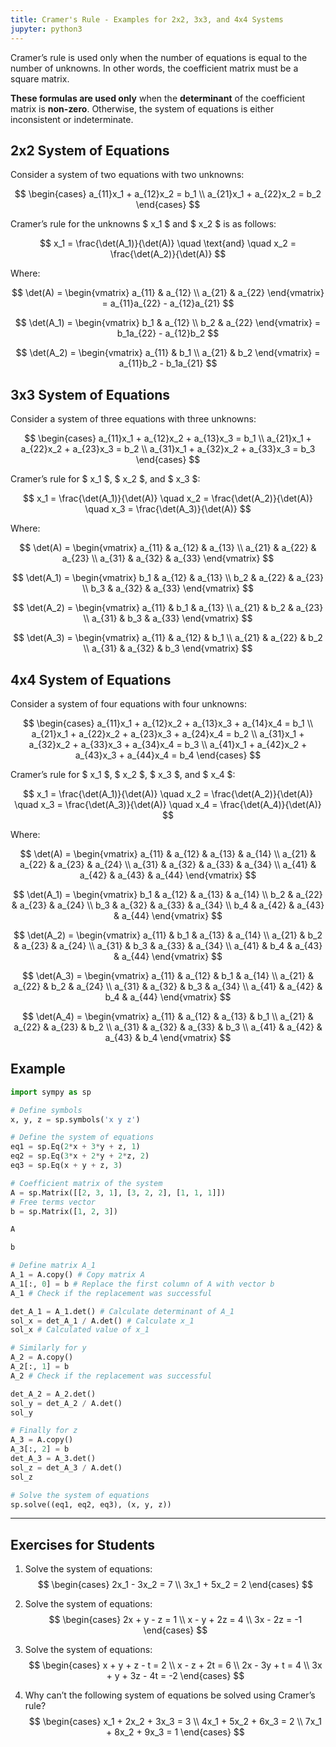 ```yaml
---
title: Cramer's Rule - Examples for 2x2, 3x3, and 4x4 Systems
jupyter: python3
---
```


Cramer's rule is used only when the number of equations is equal to the number of unknowns. In other words, the coefficient matrix must be a square matrix.

**These formulas are used only** when the **determinant** of the coefficient matrix is **non-zero**. Otherwise, the system of equations is either inconsistent or indeterminate.

## 2x2 System of Equations

Consider a system of two equations with two unknowns:

$$
\begin{cases}
a_{11}x_1 + a_{12}x_2 = b_1 \\
a_{21}x_1 + a_{22}x_2 = b_2
\end{cases}
$$

Cramer's rule for the unknowns $ x_1 $ and $ x_2 $ is as follows:

$$
x_1 = \frac{\det(A_1)}{\det(A)} \quad \text{and} \quad x_2 = \frac{\det(A_2)}{\det(A)}
$$

Where:

$$
\det(A) = 
\begin{vmatrix}
a_{11} & a_{12} \\
a_{21} & a_{22}
\end{vmatrix} 
= a_{11}a_{22} - a_{12}a_{21}
$$

$$
\det(A_1) = 
\begin{vmatrix}
b_1 & a_{12} \\
b_2 & a_{22}
\end{vmatrix} 
= b_1a_{22} - a_{12}b_2
$$

$$
\det(A_2) = 
\begin{vmatrix}
a_{11} & b_1 \\
a_{21} & b_2
\end{vmatrix} 
= a_{11}b_2 - b_1a_{21}
$$

## 3x3 System of Equations

Consider a system of three equations with three unknowns:

$$
\begin{cases}
a_{11}x_1 + a_{12}x_2 + a_{13}x_3 = b_1 \\
a_{21}x_1 + a_{22}x_2 + a_{23}x_3 = b_2 \\
a_{31}x_1 + a_{32}x_2 + a_{33}x_3 = b_3
\end{cases}
$$

Cramer's rule for $ x_1 $, $ x_2 $, and $ x_3 $:

$$
x_1 = \frac{\det(A_1)}{\det(A)} \quad x_2 = \frac{\det(A_2)}{\det(A)} \quad x_3 = \frac{\det(A_3)}{\det(A)}
$$

Where:

$$
\det(A) = 
\begin{vmatrix}
a_{11} & a_{12} & a_{13} \\
a_{21} & a_{22} & a_{23} \\
a_{31} & a_{32} & a_{33}
\end{vmatrix}
$$

$$
\det(A_1) = 
\begin{vmatrix}
b_1 & a_{12} & a_{13} \\
b_2 & a_{22} & a_{23} \\
b_3 & a_{32} & a_{33}
\end{vmatrix}
$$

$$
\det(A_2) = 
\begin{vmatrix}
a_{11} & b_1 & a_{13} \\
a_{21} & b_2 & a_{23} \\
a_{31} & b_3 & a_{33}
\end{vmatrix}
$$

$$
\det(A_3) = 
\begin{vmatrix}
a_{11} & a_{12} & b_1 \\
a_{21} & a_{22} & b_2 \\
a_{31} & a_{32} & b_3
\end{vmatrix}
$$

## 4x4 System of Equations

Consider a system of four equations with four unknowns:

$$
\begin{cases}
a_{11}x_1 + a_{12}x_2 + a_{13}x_3 + a_{14}x_4 = b_1 \\
a_{21}x_1 + a_{22}x_2 + a_{23}x_3 + a_{24}x_4 = b_2 \\
a_{31}x_1 + a_{32}x_2 + a_{33}x_3 + a_{34}x_4 = b_3 \\
a_{41}x_1 + a_{42}x_2 + a_{43}x_3 + a_{44}x_4 = b_4
\end{cases}
$$

Cramer's rule for $ x_1 $, $ x_2 $, $ x_3 $, and $ x_4 $:

$$
x_1 = \frac{\det(A_1)}{\det(A)} \quad x_2 = \frac{\det(A_2)}{\det(A)} \quad x_3 = \frac{\det(A_3)}{\det(A)} \quad x_4 = \frac{\det(A_4)}{\det(A)}
$$

Where:

$$
\det(A) = 
\begin{vmatrix}
a_{11} & a_{12} & a_{13} & a_{14} \\
a_{21} & a_{22} & a_{23} & a_{24} \\
a_{31} & a_{32} & a_{33} & a_{34} \\
a_{41} & a_{42} & a_{43} & a_{44}
\end{vmatrix}
$$

$$
\det(A_1) = 
\begin{vmatrix}
b_1 & a_{12} & a_{13} & a_{14} \\
b_2 & a_{22} & a_{23} & a_{24} \\
b_3 & a_{32} & a_{33} & a_{34} \\
b_4 & a_{42} & a_{43} & a_{44}
\end{vmatrix}
$$

$$
\det(A_2) = 
\begin{vmatrix}
a_{11} & b_1 & a_{13} & a_{14} \\
a_{21} & b_2 & a_{23} & a_{24} \\
a_{31} & b_3 & a_{33} & a_{34} \\
a_{41} & b_4 & a_{43} & a_{44}
\end{vmatrix}
$$

$$
\det(A_3) = 
\begin{vmatrix}
a_{11} & a_{12} & b_1 & a_{14} \\
a_{21} & a_{22} & b_2 & a_{24} \\
a_{31} & a_{32} & b_3 & a_{34} \\
a_{41} & a_{42} & b_4 & a_{44}
\end{vmatrix}
$$

$$
\det(A_4) = 
\begin{vmatrix}
a_{11} & a_{12} & a_{13} & b_1 \\
a_{21} & a_{22} & a_{23} & b_2 \\
a_{31} & a_{32} & a_{33} & b_3 \\
a_{41} & a_{42} & a_{43} & b_4
\end{vmatrix}
$$

## Example

```python
import sympy as sp

# Define symbols
x, y, z = sp.symbols('x y z')

# Define the system of equations
eq1 = sp.Eq(2*x + 3*y + z, 1)
eq2 = sp.Eq(3*x + 2*y + 2*z, 2) 
eq3 = sp.Eq(x + y + z, 3)

# Coefficient matrix of the system
A = sp.Matrix([[2, 3, 1], [3, 2, 2], [1, 1, 1]])
# Free terms vector
b = sp.Matrix([1, 2, 3])
```

```python
A
```

```python
b
```

```python
# Define matrix A_1
A_1 = A.copy() # Copy matrix A
A_1[:, 0] = b # Replace the first column of A with vector b
A_1 # Check if the replacement was successful
```

```python
det_A_1 = A_1.det() # Calculate determinant of A_1
sol_x = det_A_1 / A.det() # Calculate x_1
sol_x # Calculated value of x_1
```

```python
# Similarly for y
A_2 = A.copy()
A_2[:, 1] = b
A_2 # Check if the replacement was successful
```

```python
det_A_2 = A_2.det()
sol_y = det_A_2 / A.det()
sol_y
```

```python
# Finally for z
A_3 = A.copy()
A_3[:, 2] = b
det_A_3 = A_3.det()
sol_z = det_A_3 / A.det()
sol_z
```

```python
# Solve the system of equations
sp.solve((eq1, eq2, eq3), (x, y, z))
```

---

## Exercises for Students

1. Solve the system of equations:
   $$
   \begin{cases}
   2x_1 - 3x_2 = 7 \\
   3x_1 + 5x_2 = 2
   \end{cases}
   $$

2. Solve the system of equations:
   $$
   \begin{cases}
   2x + y - z = 1 \\
   x - y + 2z = 4 \\
   3x - 2z = -1
   \end{cases}
   $$

3. Solve the system of equations:
   $$
   \begin{cases}
   x + y + z - t = 2 \\
   x - z + 2t = 6 \\
   2x - 3y + t = 4 \\
   3x + y + 3z - 4t = -2
   \end{cases}
   $$

4. Why can't the following system of equations be solved using Cramer's rule?
$$
\begin{cases}
x_1 + 2x_2 + 3x_3 = 3 \\
4x_1 + 5x_2 + 6x_3 = 2 \\
7x_1 + 8x_2 + 9x_3 = 1
\end{cases}
$$
